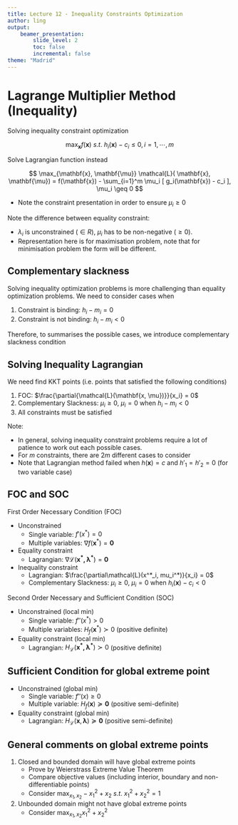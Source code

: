 ```yaml
---
title: Lecture 12 - Inequality Constraints Optimization
author: ling
output:
    beamer_presentation:
        slide_level: 2
        toc: false
        incremental: false
theme: "Madrid"
---
```


# Lagrange Multiplier Method (Inequality)

Solving inequality constraint optimization

$$
\max_{\mathbf{x}} f(\mathbf{x}) ~s.t.~ h_i(\mathbf{x}) - c_i \leq 0, i = 1, \cdots, m
$$

Solve Lagrangian function instead

$$
\max_{\mathbf{x}, \mathbf{\mu}} \mathcal{L}(
\mathbf{x}, \mathbf{\mu}) = f(\mathbf{x}) - \sum_{i=1}^m \mu_i [ g_i(\mathbf{x}) - c_i  ],
\mu_i \geq 0
$$

- Note the constraint presentation in order to ensure $\mu_i
  \geq 0$

Note the difference between equality constraint:

- $\lambda_i$ is unconstrained ($\in R$), $\mu_i$
  has to be non-negative ($\geq 0$).
- Representation here is for maximisation problem, note that
  for minimisation problem the form will be different.

## Complementary slackness

Solving inequality optimization problems is more challenging
than equality optimization problems. We need to consider
cases when

1. Constraint is binding: $h_i - m_i = 0$
2. Constraint is not binding: $h_i - m_i < 0$

Therefore, to summarises the possible cases, we introduce
complementary slackness condition

\begin{block}{Complementary Slackness}
\begin{enumerate}
    \item $\mu_i > 0$, $h_i - m_i = 0$
    \item $\mu_i = 0$, $h_i - m_i < 0$
\end{enumerate}
\end{block}

## Solving Inequality Lagrangian

We need find KKT points (i.e. points that satisfied the
following conditions)

1. FOC: $\frac{\partial{\mathcal{L}(\mathbf{x, \mu})}}{x_i} = 0$
2. Complementary Slackness: $\mu_i \geq 0$, $\mu_i = 0$ when $h_i-m_i<0$
3. All constraints must be satisfied

Note:

- In general, solving inequality constraint problems require
  a lot of patience to work out each possible cases.
- For $m$ constraints, there are $2m$ different cases to consider
- Note that Lagrangian method failed when $h(\mathbf{x})=c$
  and $h'_1 = h'_2 = 0$ (for two variable case)

## FOC and SOC

First Order Necessary Condition (FOC)

- Unconstrained
  - Single variable: $f'(x^*) = 0$
  - Multiple variables: $\nabla f(\mathbf{x}^*) = \mathbf{0}$
- Equality constraint
  - Lagrangian: $\nabla\mathcal{L}(\mathbf{x^*, \lambda^*}) =
    \mathbf{0}$
- Inequality constraint
  - Lagrangian: $\frac{\partial\mathcal{L}(x^*_i, mu_i^*)}{x_i} = 0$
  - Complementary Slackness: $\mu_i \geq 0$, $\mu_i = 0$ when
    $h_i(\mathbf{x}) - c_i < 0$

Second Order Necessary and Sufficient Condition (SOC)

- Unconstrained (local min)
  - Single variable: $f''(x^*) > 0$
  - Multiple variables: $H_f(\mathbf{x}^*) \succ 0$ (positive definite)
- Equality constraint (local min)
  - Lagrangian: $H_{\mathcal{L}}(\mathbf{x^*, \lambda^*}) \succ 0$ (positive definite)

## Sufficient Condition for global extreme point

\begin{alertblock}{Remark}
We are testing if function is convex.
Therefore, require the following to hold true for all $\mathbf{x}$ in
domain, not just the minimizer $\mathbf{x}^*$
\end{alertblock}

- Unconstrained (global min)
  - Single variable: $f''(x) \geq 0$
  - Multiple variable: $H_f(\mathbf{x}) \succeq \mathbf{0}$
    (positive semi-definite)
- Equality constraint (global min)
  - Lagrangian: $H_{\mathcal{L}}(\mathbf{x}, \mathbf{\lambda}) \succeq \mathbf{0}$ (positive semi-definite)

## General comments on global extreme points

1. Closed and bounded domain will have global extreme points
   - Prove by Weierstrass Extreme Value Theorem
   - Compare objective values (including interior, boundary and non-differentiable points)
   - Consider $\max_{x_1, x_2} -x_1^2 + x_2 ~s.t.~ x_1^2+x_2^2=1$
3. Unbounded domain might not have global extreme points
   - Consider $\max_{x_1, x_2} x_1^2 + x_2^2$
